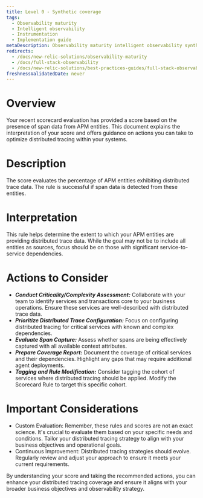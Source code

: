 ```yaml
---
title: Level 0 - Synthetic coverage
tags:
  - Observability maturity
  - Intelligent observability
  - Instrumentation
  - Implementation guide
metaDescription: Observability maturity intelligent observability synthetic coverage
redirects:
  - /docs/new-relic-solutions/observability-maturity
  - /docs/full-stack-observability
  - /docs/new-relic-solutions/best-practices-guides/full-stack-observability
freshnessValidatedDate: never
---
```


# Overview

Your recent scorecard evaluation has provided a score based on the presence of span data from APM entities. This document explains the interpretation of your score and offers guidance on actions you can take to optimize distributed tracing within your systems.

# Description

The score evaluates the percentage of APM entities exhibiting distributed trace data. The rule is successful if span data is detected from these entities.

# Interpretation

This rule helps determine the extent to which your APM entities are providing distributed trace data. While the goal may not be to include all entities as sources, focus should be on those with significant service-to-service dependencies.

# Actions to Consider

- ***Conduct Criticality/Complexity Assessment:*** Collaborate with your team to identify services and transactions core to your business operations. Ensure these services are well-described with distributed trace data.
- ***Prioritize Distributed Trace Configuration:*** Focus on configuring distributed tracing for critical services with known and complex dependencies.
- ***Evaluate Span Capture:*** Assess whether spans are being effectively captured with all available context attributes.
- ***Prepare Coverage Report:*** Document the coverage of critical services and their dependencies. Highlight any gaps that may require additional agent deployments.
- ***Tagging and Rule Modification:*** Consider tagging the cohort of services where distributed tracing should be applied. Modify the Scorecard Rule to target this specific cohort.

# Important Considerations

* Custom Evaluation: Remember, these rules and scores are not an exact science. It's crucial to evaluate them based on your specific needs and conditions. Tailor your distributed tracing strategy to align with your business objectives and operational goals.
* Continuous Improvement: Distributed tracing strategies should evolve. Regularly review and adjust your approach to ensure it meets your current requirements.

By understanding your score and taking the recommended actions, you can enhance your distributed tracing coverage and ensure it aligns with your broader business objectives and observability strategy.
